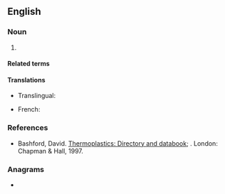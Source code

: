 ==English==

===Noun===
{{en-noun|-}}

# {{lb|en|organic compound}} {{initialism of|en|{{w|high-density polyethylene}}}}

====Related terms====
{{rel3|en|title=high-density polyethylene|
|LDPE
|PE
|UHDPE
|HMWPE
|UHMWPE
}}

====Translations====
{{trans-top|high-density polyethylene}}
* Translingual: {{t|mul|PE-HD}}
{{trans-mid}}
* French: {{t|fr|PEHD}}
{{trans-bottom}}

===References===
{{sense|high-density polyethylene}}
* Bashford, David. [http://books.google.com/books?id=ycLq-EYaE0QC&dq=a.+schulman&source=gbs_navlinks_s Thermoplastics: Directory and databook]; {{ISBN|9780412733505}}. London: Chapman & Hall, 1997.

===Anagrams===
* {{anagrams|en|a=dehp|DEHP|hep D}}